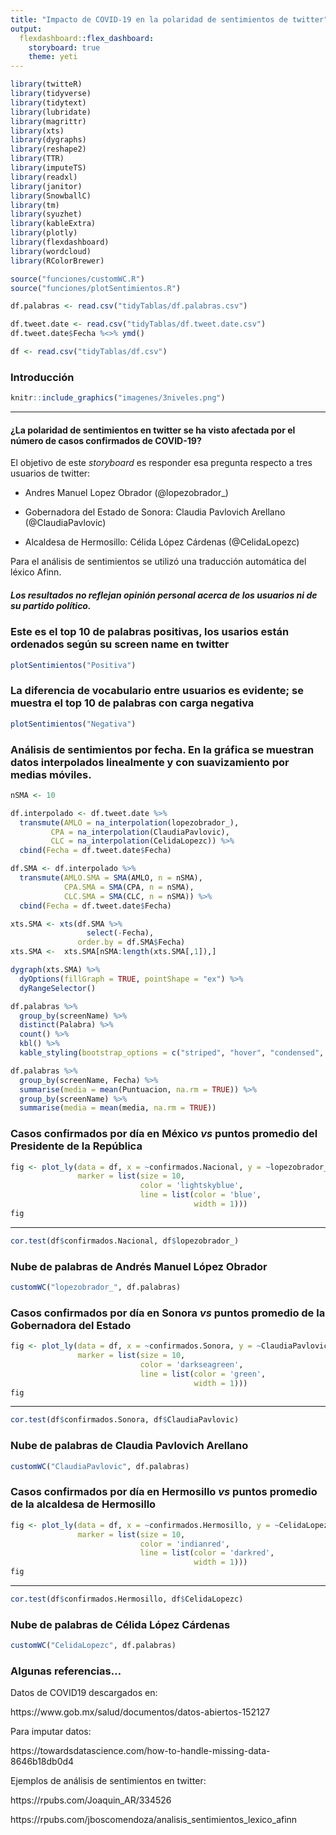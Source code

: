 ```yaml
---
title: "Impacto de COVID-19 en la polaridad de sentimientos de twitter"
output: 
  flexdashboard::flex_dashboard:
    storyboard: true
    theme: yeti
---
```


```r
library(twitteR)
library(tidyverse)
library(tidytext)
library(lubridate)
library(magrittr)
library(xts)
library(dygraphs)
library(reshape2)
library(TTR)
library(imputeTS)
library(readxl)
library(janitor)
library(SnowballC)
library(tm)
library(syuzhet)
library(kableExtra)
library(plotly)
library(flexdashboard)
library(wordcloud)
library(RColorBrewer)
```

```r
source("funciones/customWC.R")
source("funciones/plotSentimientos.R")

df.palabras <- read.csv("tidyTablas/df.palabras.csv")

df.tweet.date <- read.csv("tidyTablas/df.tweet.date.csv")
df.tweet.date$Fecha %<>% ymd()

df <- read.csv("tidyTablas/df.csv")
```

### Introducción {data-commentary-width=500}

```r
knitr::include_graphics("imagenes/3niveles.png")
```

***

#### ¿La polaridad de sentimientos en twitter se ha visto afectada por el número de casos confirmados de COVID-19?

El objetivo de este _storyboard_ es responder esa pregunta respecto a tres usuarios de twitter:

- Andres Manuel Lopez Obrador (@lopezobrador_)

- Gobernadora del Estado de Sonora: 
  Claudia Pavlovich Arellano (@ClaudiaPavlovic)

- Alcaldesa de Hermosillo: 
  Célida López Cárdenas (@CelidaLopezc)

Para el análisis de sentimientos se utilizó una traducción automática del léxico Afinn.



##### Los resultados no reflejan opinión personal acerca de los usuarios ni de su partido político.

### Este es el top 10 de palabras positivas, los usarios están ordenados según su screen name en twitter

```r
plotSentimientos("Positiva")
```

### La diferencia de vocabulario entre usuarios es evidente; se muestra el top 10 de palabras con carga negativa

```r
plotSentimientos("Negativa")
```

### Análisis de sentimientos por fecha. En la gráfica se muestran datos interpolados linealmente y con suavizamiento por medias móviles.

```r
nSMA <- 10

df.interpolado <- df.tweet.date %>%
  transmute(AMLO = na_interpolation(lopezobrador_),
         CPA = na_interpolation(ClaudiaPavlovic),
         CLC = na_interpolation(CelidaLopezc)) %>%
  cbind(Fecha = df.tweet.date$Fecha)

df.SMA <- df.interpolado %>%
  transmute(AMLO.SMA = SMA(AMLO, n = nSMA),
            CPA.SMA = SMA(CPA, n = nSMA),
            CLC.SMA = SMA(CLC, n = nSMA)) %>%
  cbind(Fecha = df.tweet.date$Fecha) 

xts.SMA <- xts(df.SMA %>% 
                 select(-Fecha),
               order.by = df.SMA$Fecha)
xts.SMA <-  xts.SMA[nSMA:length(xts.SMA[,1]),]

dygraph(xts.SMA) %>%
  dyOptions(fillGraph = TRUE, pointShape = "ex") %>%
  dyRangeSelector()
```

```r
df.palabras %>% 
  group_by(screenName) %>% 
  distinct(Palabra) %>% 
  count() %>% 
  kbl() %>% 
  kable_styling(bootstrap_options = c("striped", "hover", "condensed", "responsive")) 
```

```r
df.palabras %>% 
  group_by(screenName, Fecha) %>% 
  summarise(media = mean(Puntuacion, na.rm = TRUE)) %>%
  group_by(screenName) %>%
  summarise(media = mean(media, na.rm = TRUE))
```

### Casos confirmados por día en México _vs_ puntos promedio del Presidente de la República {data-commentary-width=500}

```r
fig <- plot_ly(data = df, x = ~confirmados.Nacional, y = ~lopezobrador_,
               marker = list(size = 10,
                             color = 'lightskyblue',
                             line = list(color = 'blue',
                                         width = 1)))
fig
```

***

```r
cor.test(df$confirmados.Nacional, df$lopezobrador_)
```

### Nube de palabras de Andrés Manuel López Obrador

```r
customWC("lopezobrador_", df.palabras)
```

### Casos confirmados por día en Sonora _vs_ puntos promedio de la Gobernadora del Estado {data-commentary-width=500}

```r
fig <- plot_ly(data = df, x = ~confirmados.Sonora, y = ~ClaudiaPavlovic,
               marker = list(size = 10,
                             color = 'darkseagreen',
                             line = list(color = 'green',
                                         width = 1)))
fig
```

***

```r
cor.test(df$confirmados.Sonora, df$ClaudiaPavlovic)
```

### Nube de palabras de Claudia Pavlovich Arellano

```r
customWC("ClaudiaPavlovic", df.palabras)
```

### Casos confirmados por día en Hermosillo _vs_ puntos promedio de la alcaldesa de Hermosillo {data-commentary-width=500}

```r
fig <- plot_ly(data = df, x = ~confirmados.Hermosillo, y = ~CelidaLopezc,
               marker = list(size = 10,
                             color = 'indianred',
                             line = list(color = 'darkred',
                                         width = 1)))
fig

```

***

```r
cor.test(df$confirmados.Hermosillo, df$CelidaLopezc)
```

### Nube de palabras de Célida López Cárdenas

```r
customWC("CelidaLopezc", df.palabras)
```

### Algunas referencias...

Datos de COVID19 descargados en:

https://www.gob.mx/salud/documentos/datos-abiertos-152127


Para imputar datos:

https://towardsdatascience.com/how-to-handle-missing-data-8646b18db0d4


Ejemplos de análisis de sentimientos en twitter:

https://rpubs.com/Joaquin_AR/334526

https://rpubs.com/jboscomendoza/analisis_sentimientos_lexico_afinn

